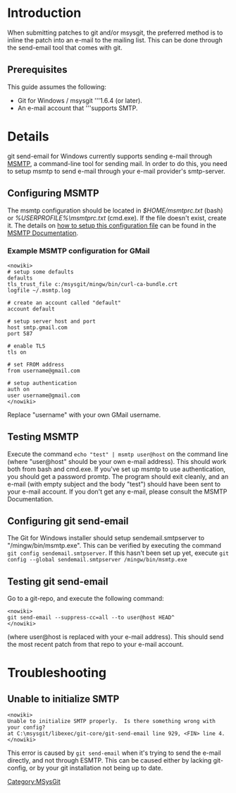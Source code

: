 <!-- #summary How to send patches with git send-email on Windows. -->

= Introduction =
When submitting patches to git and/or msysgit, the preferred method is to inline the patch into an e-mail to the mailing list. This can be done through the send-email tool that comes with git.

== Prerequisites ==
This guide assumes the following:
* Git for Windows / msysgit '''1.6.4 (or later).
* An e-mail account that '''supports SMTP.

= Details =
git send-email for Windows currently supports sending e-mail through [http://msmtp.sourceforge.net/ MSMTP], a command-line tool for sending mail. In order to do this, you need to setup msmtp to send e-mail through your e-mail provider's smtp-server.

== Configuring MSMTP ==
The msmtp configuration should be located in ''$HOME/msmtprc.txt'' (bash) or ''%USERPROFILE%\msmtprc.txt'' (cmd.exe). If the file doesn't exist, create it. The details on [http://msmtp.sourceforge.net/doc/msmtp.html#Configuration-files how to setup this configuration file] can be found in the [http://msmtp.sourceforge.net/doc/msmtp.html MSMTP Documentation].

=== Example MSMTP configuration for GMail ===
<pre><nowiki>
# setup some defaults
defaults
tls_trust_file c:/msysgit/mingw/bin/curl-ca-bundle.crt
logfile ~/.msmtp.log

# create an account called "default"
account default

# setup server host and port
host smtp.gmail.com
port 587

# enable TLS
tls on

# set FROM address
from username@gmail.com

# setup authentication
auth on
user username@gmail.com
</nowiki></pre>
Replace "username" with your own GMail username.

== Testing MSMTP ==
Execute the command <code>echo "test" | msmtp user@host</code> on the command line (where "user@host" should be your own e-mail address).  This should work both from bash and cmd.exe. If you've set up msmtp to use authentication, you should get a password promtp. The program should exit cleanly, and an e-mail (with empty subject and the body "test") should have been sent to your e-mail account. If you don't get any e-mail, please consult the MSMTP Documentation.

== Configuring git send-email ==
The Git for Windows installer should setup sendemail.smtpserver to "/mingw/bin/msmtp.exe". This can be verified by executing the command <code>git config sendemail.smtpserver</code>. If this hasn't been set up yet, execute <code>git config --global sendemail.smtpserver /mingw/bin/msmtp.exe</code>

== Testing git send-email ==
Go to a git-repo, and execute the following command:

<pre><nowiki>
git send-email --suppress-cc=all --to user@host HEAD^
</nowiki></pre>

(where user@host is replaced with your e-mail address). This should send the most recent patch from that repo to your e-mail account.

= Troubleshooting =
== Unable to initialize SMTP ==
<pre><nowiki>
Unable to initialize SMTP properly.  Is there something wrong with your config?
at C:\msysgit/libexec/git-core/git-send-email line 929, <FIN> line 4.
</nowiki></pre>
This error is caused by <code>git send-email</code> when it's trying to send the e-mail directly, and not through ESMTP. This can be caused either by lacking git-config, or by your git installation not being up to date.
[[Category:MSysGit]]